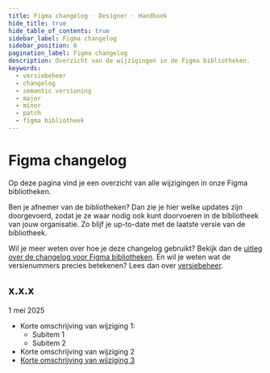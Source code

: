 ```yaml
---
title: Figma changelog · Designer · Handboek
hide_title: true
hide_table_of_contents: true
sidebar_label: Figma changelog
sidebar_position: 6
pagination_label: Figma changelog
description: Overzicht van de wijzigingen in de Figma bibliotheken.
keywords:
  - versiebeheer
  - changelog
  - semantic versioning
  - major
  - minor
  - patch
  - figma bibliotheek
---
```


# Figma changelog

Op deze pagina vind je een overzicht van alle wijzigingen in onze Figma bibliotheken.

Ben je afnemer van de bibliotheken? Dan zie je hier welke updates zijn doorgevoerd, zodat je ze waar nodig ook kunt doorvoeren in de bibliotheek van jouw organisatie. Zo blijf je up-to-date met de laatste versie van de bibliotheek.

Wil je meer weten over hoe je deze changelog gebruikt? Bekijk dan de [uitleg over de changelog voor Figma bibliotheken](https://nldesignsystem.nl/handboek/designer/nieuwe-versie-publiceren/werken-met-changelog-voor-figma). En wil je weten wat de versienummers precies betekenen? Lees dan over [versiebeheer](https://nldesignsystem.nl/handboek/designer/nieuwe-versie-publiceren/versiebeheer-voor-design-tokens).

## x.x.x

1 mei 2025

- Korte omschrijving van wijziging 1:
  - Subitem 1
  - Subitem 2
- Korte omschrijving van wijziging 2
- [Korte omschrijving van wijziging 3](url-figma-bibliotheek)
